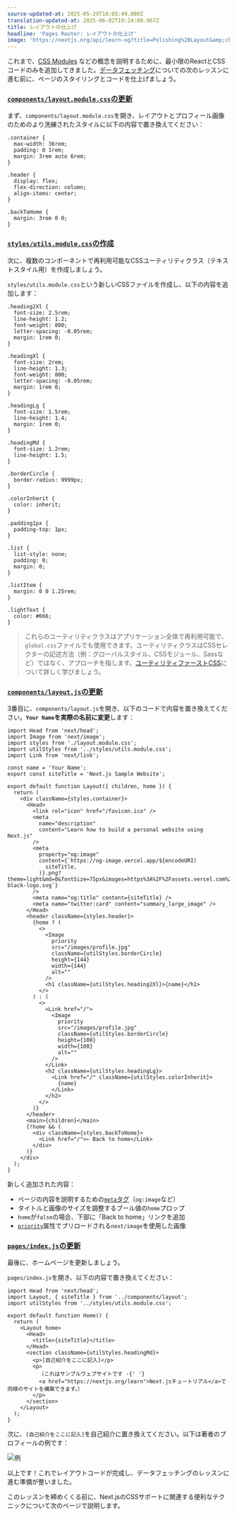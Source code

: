 ```yaml
---
source-updated-at: 2025-05-29T18:05:49.000Z
translation-updated-at: 2025-06-02T19:24:09.967Z
title: レイアウトの仕上げ
headline: 'Pages Router: レイアウトの仕上げ'
image: 'https://nextjs.org/api/learn-og?title=Polishing%20Layout&amp;chapter=17'
---
```


これまで、[CSS Modules](/docs/basic-features/built-in-css-support#adding-component-level-css) などの概念を説明するために、最小限のReactとCSSコードのみを追加してきました。[データフェッチング](/docs/basic-features/data-fetching)についての次のレッスンに進む前に、ページのスタイリングとコードを仕上げましょう。

### [`components/layout.module.css`の更新](#update-componentslayoutmodulecss)

まず、`components/layout.module.css`を開き、レイアウトとプロフィール画像のためのより洗練されたスタイルに以下の内容で置き換えてください：

```
.container {
  max-width: 36rem;
  padding: 0 1rem;
  margin: 3rem auto 6rem;
}
 
.header {
  display: flex;
  flex-direction: column;
  align-items: center;
}
 
.backToHome {
  margin: 3rem 0 0;
}
```

### [`styles/utils.module.css`の作成](#create-stylesutilsmodulecss)

次に、複数のコンポーネントで再利用可能なCSSユーティリティクラス（テキストスタイル用）を作成しましょう。

`styles/utils.module.css`という新しいCSSファイルを作成し、以下の内容を追加します：

```
.heading2Xl {
  font-size: 2.5rem;
  line-height: 1.2;
  font-weight: 800;
  letter-spacing: -0.05rem;
  margin: 1rem 0;
}
 
.headingXl {
  font-size: 2rem;
  line-height: 1.3;
  font-weight: 800;
  letter-spacing: -0.05rem;
  margin: 1rem 0;
}
 
.headingLg {
  font-size: 1.5rem;
  line-height: 1.4;
  margin: 1rem 0;
}
 
.headingMd {
  font-size: 1.2rem;
  line-height: 1.5;
}
 
.borderCircle {
  border-radius: 9999px;
}
 
.colorInherit {
  color: inherit;
}
 
.padding1px {
  padding-top: 1px;
}
 
.list {
  list-style: none;
  padding: 0;
  margin: 0;
}
 
.listItem {
  margin: 0 0 1.25rem;
}
 
.lightText {
  color: #666;
}
```

> これらのユーティリティクラスはアプリケーション全体で再利用可能で、`global.css`ファイルでも使用できます。ユーティリティクラスはCSSセレクターの記述方法（例：グローバルスタイル、CSSモジュール、Sassなど）ではなく、アプローチを指します。[ユーティリティファーストCSS](https://tailwindcss.com/docs/utility-first)について詳しく学びましょう。

### [`components/layout.js`の更新](#update-componentslayoutjs)

3番目に、`components/layout.js`を開き、以下のコードで内容を置き換えてください。**`Your Name`を実際の名前に変更**します：

```
import Head from 'next/head';
import Image from 'next/image';
import styles from './layout.module.css';
import utilStyles from '../styles/utils.module.css';
import Link from 'next/link';
 
const name = 'Your Name';
export const siteTitle = 'Next.js Sample Website';
 
export default function Layout({ children, home }) {
  return (
    <div className={styles.container}>
      <Head>
        <link rel="icon" href="/favicon.ico" />
        <meta
          name="description"
          content="Learn how to build a personal website using Next.js"
        />
        <meta
          property="og:image"
          content={`https://og-image.vercel.app/${encodeURI(
            siteTitle,
          )}.png?theme=light&md=0&fontSize=75px&images=https%3A%2F%2Fassets.vercel.com%2Fimage%2Fupload%2Ffront%2Fassets%2Fdesign%2Fnextjs-black-logo.svg`}
        />
        <meta name="og:title" content={siteTitle} />
        <meta name="twitter:card" content="summary_large_image" />
      </Head>
      <header className={styles.header}>
        {home ? (
          <>
            <Image
              priority
              src="/images/profile.jpg"
              className={utilStyles.borderCircle}
              height={144}
              width={144}
              alt=""
            />
            <h1 className={utilStyles.heading2Xl}>{name}</h1>
          </>
        ) : (
          <>
            <Link href="/">
              <Image
                priority
                src="/images/profile.jpg"
                className={utilStyles.borderCircle}
                height={108}
                width={108}
                alt=""
              />
            </Link>
            <h2 className={utilStyles.headingLg}>
              <Link href="/" className={utilStyles.colorInherit}>
                {name}
              </Link>
            </h2>
          </>
        )}
      </header>
      <main>{children}</main>
      {!home && (
        <div className={styles.backToHome}>
          <Link href="/">← Back to home</Link>
        </div>
      )}
    </div>
  );
}
```

新しく追加された内容：

*   ページの内容を説明するための[`meta`タグ](https://en.wikipedia.org/wiki/Meta_element)（`og:image`など）
*   タイトルと画像のサイズを調整するブール値の`home`プロップ
*   `home`が`false`の場合、下部に「Back to home」リンクを追加
*   [`priority`](/docs/api-reference/next/image#priority)属性でプリロードされる`next/image`を使用した画像

### [`pages/index.js`の更新](#update-pagesindexjs)

最後に、ホームページを更新しましょう。

`pages/index.js`を開き、以下の内容で置き換えてください：

```
import Head from 'next/head';
import Layout, { siteTitle } from '../components/layout';
import utilStyles from '../styles/utils.module.css';
 
export default function Home() {
  return (
    <Layout home>
      <Head>
        <title>{siteTitle}</title>
      </Head>
      <section className={utilStyles.headingMd}>
        <p>[自己紹介をここに記入]</p>
        <p>
          （これはサンプルウェブサイトです -{' '}
          <a href="https://nextjs.org/learn">Next.jsチュートリアル</a>で同様のサイトを構築できます。）
        </p>
      </section>
    </Layout>
  );
}
```

次に、`[自己紹介をここに記入]`を自己紹介に置き換えてください。以下は著者のプロフィールの例です：

![例](https://h8DxKfmAPhn8O0p3.public.blob.vercel-storage.com/learn/pages-router/assets-metadata-css/example.png)

以上です！これでレイアウトコードが完成し、データフェッチングのレッスンに進む準備が整いました。

このレッスンを締めくくる前に、Next.jsのCSSサポートに関連する便利なテクニックについて次のページで説明します。